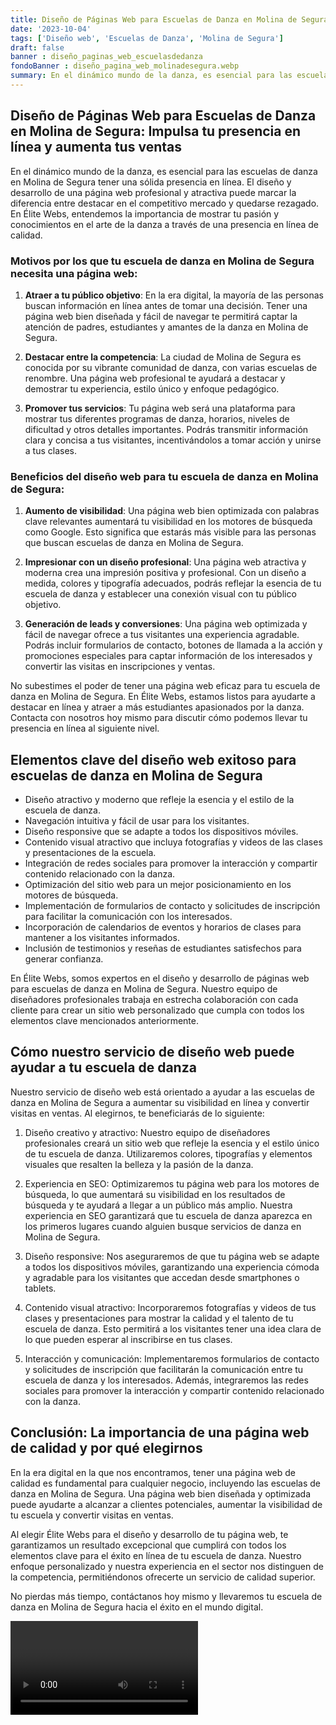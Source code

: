 ```yaml
---
title: Diseño de Páginas Web para Escuelas de Danza en Molina de Segura
date: '2023-10-04'
tags: ['Diseño web', 'Escuelas de Danza', 'Molina de Segura']
draft: false
banner : diseño_paginas_web_escuelasdedanza
fondoBanner : diseño_pagina_web_molinadesegura.webp
summary: En el dinámico mundo de la danza, es esencial para las escuelas de danza en Molina de Segura tener una sólida presencia en línea. El diseño y desarrollo de una página web profesional y atractiva puede marcar la diferencia entre destacar en el competitivo mercado y quedarse rezagado. En Élite Webs, entendemos la importancia de mostrar tu pasión y conocimientos en el arte de la danza a través de una presencia en línea de calidad. 
---
```


## Diseño de Páginas Web para Escuelas de Danza en Molina de Segura: Impulsa tu presencia en línea y aumenta tus ventas

En el dinámico mundo de la danza, es esencial para las escuelas de danza en Molina de Segura tener una sólida presencia en línea. El diseño y desarrollo de una página web profesional y atractiva puede marcar la diferencia entre destacar en el competitivo mercado y quedarse rezagado. En Élite Webs, entendemos la importancia de mostrar tu pasión y conocimientos en el arte de la danza a través de una presencia en línea de calidad. 

### Motivos por los que tu escuela de danza en Molina de Segura necesita una página web:

1. **Atraer a tu público objetivo**: En la era digital, la mayoría de las personas buscan información en línea antes de tomar una decisión. Tener una página web bien diseñada y fácil de navegar te permitirá captar la atención de padres, estudiantes y amantes de la danza en Molina de Segura.

2. **Destacar entre la competencia**: La ciudad de Molina de Segura es conocida por su vibrante comunidad de danza, con varias escuelas de renombre. Una página web profesional te ayudará a destacar y demostrar tu experiencia, estilo único y enfoque pedagógico.

3. **Promover tus servicios**: Tu página web será una plataforma para mostrar tus diferentes programas de danza, horarios, niveles de dificultad y otros detalles importantes. Podrás transmitir información clara y concisa a tus visitantes, incentivándolos a tomar acción y unirse a tus clases.

### Beneficios del diseño web para tu escuela de danza en Molina de Segura:

1. **Aumento de visibilidad**: Una página web bien optimizada con palabras clave relevantes aumentará tu visibilidad en los motores de búsqueda como Google. Esto significa que estarás más visible para las personas que buscan escuelas de danza en Molina de Segura.

2. **Impresionar con un diseño profesional**: Una página web atractiva y moderna crea una impresión positiva y profesional. Con un diseño a medida, colores y tipografía adecuados, podrás reflejar la esencia de tu escuela de danza y establecer una conexión visual con tu público objetivo.

3. **Generación de leads y conversiones**: Una página web optimizada y fácil de navegar ofrece a tus visitantes una experiencia agradable. Podrás incluir formularios de contacto, botones de llamada a la acción y promociones especiales para captar información de los interesados y convertir las visitas en inscripciones y ventas.

No subestimes el poder de tener una página web eficaz para tu escuela de danza en Molina de Segura. En Élite Webs, estamos listos para ayudarte a destacar en línea y atraer a más estudiantes apasionados por la danza. Contacta con nosotros hoy mismo para discutir cómo podemos llevar tu presencia en línea al siguiente nivel.

<GifSeo />

<Cta />

## Elementos clave del diseño web exitoso para escuelas de danza en Molina de Segura

- Diseño atractivo y moderno que refleje la esencia y el estilo de la escuela de danza.
- Navegación intuitiva y fácil de usar para los visitantes.
- Diseño responsive que se adapte a todos los dispositivos móviles.
- Contenido visual atractivo que incluya fotografías y videos de las clases y presentaciones de la escuela.
- Integración de redes sociales para promover la interacción y compartir contenido relacionado con la danza.
- Optimización del sitio web para un mejor posicionamiento en los motores de búsqueda.
- Implementación de formularios de contacto y solicitudes de inscripción para facilitar la comunicación con los interesados.
- Incorporación de calendarios de eventos y horarios de clases para mantener a los visitantes informados.
- Inclusión de testimonios y reseñas de estudiantes satisfechos para generar confianza.

En Élite Webs, somos expertos en el diseño y desarrollo de páginas web para escuelas de danza en Molina de Segura. Nuestro equipo de diseñadores profesionales trabaja en estrecha colaboración con cada cliente para crear un sitio web personalizado que cumpla con todos los elementos clave mencionados anteriormente.

## Cómo nuestro servicio de diseño web puede ayudar a tu escuela de danza

Nuestro servicio de diseño web está orientado a ayudar a las escuelas de danza en Molina de Segura a aumentar su visibilidad en línea y convertir visitas en ventas. Al elegirnos, te beneficiarás de lo siguiente:

1. Diseño creativo y atractivo: Nuestro equipo de diseñadores profesionales creará un sitio web que refleje la esencia y el estilo único de tu escuela de danza. Utilizaremos colores, tipografías y elementos visuales que resalten la belleza y la pasión de la danza.

2. Experiencia en SEO: Optimizaremos tu página web para los motores de búsqueda, lo que aumentará su visibilidad en los resultados de búsqueda y te ayudará a llegar a un público más amplio. Nuestra experiencia en SEO garantizará que tu escuela de danza aparezca en los primeros lugares cuando alguien busque servicios de danza en Molina de Segura.

3. Diseño responsive: Nos aseguraremos de que tu página web se adapte a todos los dispositivos móviles, garantizando una experiencia cómoda y agradable para los visitantes que accedan desde smartphones o tablets.

4. Contenido visual atractivo: Incorporaremos fotografías y videos de tus clases y presentaciones para mostrar la calidad y el talento de tu escuela de danza. Esto permitirá a los visitantes tener una idea clara de lo que pueden esperar al inscribirse en tus clases.

5. Interacción y comunicación: Implementaremos formularios de contacto y solicitudes de inscripción que facilitarán la comunicación entre tu escuela de danza y los interesados. Además, integraremos las redes sociales para promover la interacción y compartir contenido relacionado con la danza.

## Conclusión: La importancia de una página web de calidad y por qué elegirnos

En la era digital en la que nos encontramos, tener una página web de calidad es fundamental para cualquier negocio, incluyendo las escuelas de danza en Molina de Segura. Una página web bien diseñada y optimizada puede ayudarte a alcanzar a clientes potenciales, aumentar la visibilidad de tu escuela y convertir visitas en ventas.

Al elegir Élite Webs para el diseño y desarrollo de tu página web, te garantizamos un resultado excepcional que cumplirá con todos los elementos clave para el éxito en línea de tu escuela de danza. Nuestro enfoque personalizado y nuestra experiencia en el sector nos distinguen de la competencia, permitiéndonos ofrecerte un servicio de calidad superior.

No pierdas más tiempo, contáctanos hoy mismo y llevaremos tu escuela de danza en Molina de Segura hacia el éxito en el mundo digital.

<Video />

<CtaBot job='Escuelas de Danza' city='Molina de Segura'/>

<Gmaps query='Molina de Segura+españa+maps' />